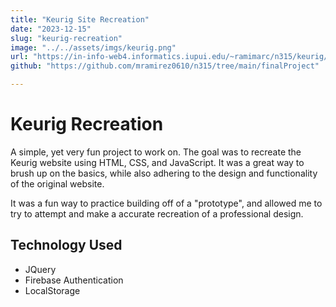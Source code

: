 ```yaml
---
title: "Keurig Site Recreation"
date: "2023-12-15"
slug: "keurig-recreation"
image: "../../assets/imgs/keurig.png"
url: "https://in-info-web4.informatics.iupui.edu/~ramimarc/n315/keurig/dist/#home"
github: "https://github.com/mramirez0610/n315/tree/main/finalProject"

---
```


# Keurig Recreation

A simple, yet very fun project to work on. The goal was to recreate the Keurig website using HTML, CSS, and JavaScript. It was a great way to brush up on the basics, while also adhering to the design and functionality of the original website. 

It was a fun way to practice building off of a "prototype", and allowed me to try to attempt and make a accurate recreation of a professional design.

## Technology Used

- JQuery
- Firebase Authentication
- LocalStorage
